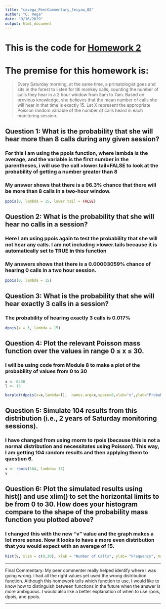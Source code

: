 ```yaml
---
title: "cavega_PeerCommentary_feiyaw_02"
author: "C. Vega"
date: "9/16/2019"
output: html_document
---
```


# This is the code for [Homework 2](https://fuzzyatelin.github.io/bioanth-stats/homework-02.html)

# The premise for this homework is: 
> Every Saturday morning, at the same time, a primatologist goes and sits in the forest to listen for titi monkey calls, counting the number of calls they hear in a 2 hour window from 5am to 7am. Based on previous knowledge, she believes that the mean number of calls she will hear in that time is exactly 15. Let X represent the appropriate Poisson random variable of the number of calls heard in each monitoring session.

## Question 1: What is the probability that she will hear more than 8 calls during any given session?
### For this I am using the ppois function, where lambda is the average, and the variable is the first number in the parentheses, i will use the call >lower.tail=FALSE to look at the probability of getting a number greater than 8
### My answer shows that there is a 96.3% chance that there will be more than 8 calls in a two-hour window.
``` r
ppois(8, lambda = 15, lower.tail = FALSE)
```
## Question 2: What is the probability that she will hear no calls in a session?
### Here I am using ppois again to test the probability that she will not hear any calls. I am not including >lower.tails because it is automatically set to TRUE in this function
### My answers shows that there is a 0.00003059% chance of hearing 0 calls in a two hour session. 
```r
ppois(0, lambda = 15)
```

## Question 3: What is the probability that she will hear exactly 3 calls in a session?
### The probability of hearing exactly 3 calls is 0.017% 
```r
dpois(x = 3, lambda = 15)
```

## Question 4: Plot the relevant Poisson mass function over the values in range 0 ≤ x ≤ 30.
### I will be using code from Module 8 to make a plot of the probability of values from 0 to 30
          
```r
x <- 0:30
l <- 15

barplot(dpois(x=x,lambda=l),  names.arg=x,space=0,xlab="x",ylab="Probability",main="Question 4: Probability Mass Function for Titi Calls")
```

## Question 5: Simulate 104 results from this distribution (i.e., 2 years of Saturday monitoring sessions).
### I have changed from using rnorm to rpois (because this is not a normal distribution and necessitates using Poisson). This way, I am getting 104 random results and then applying them to question 6.

```r
v <- rpois(104, lambda= 15)
v
```

## Question 6: Plot the simulated results using hist() and use xlim() to set the horizontal limits to be from 0 to 30. How does your histogram compare to the shape of the probability mass function you plotted above?
### I changed this with the new "v" value and the graph makes a lot more sense. Now it looks to have a more even distribution that you would expect with an average of 15. 
```r

hist(v, xlim = c(0,30), xlab = "Number of Calls", ylab= "Frequency", main = "Question 6: Histogram of Simulated Calls")
```


***

Final Commentary: My peer commenter really helped identify where I was going wrong. I had all the right values yet used the wrong distribution function. Although this homework tells which function to use, I would like to know how to distinguish between functions in the future when the answer is more ambiguous. I would also like a better explanation of when to use rpois, dpois, and ppois.

***



